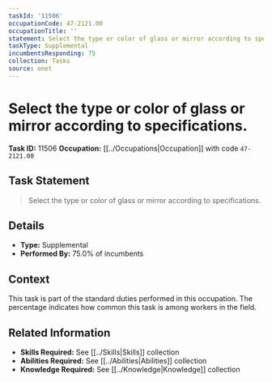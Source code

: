 ```yaml
---
taskId: '11506'
occupationCode: 47-2121.00
occupationTitle: ''
statement: Select the type or color of glass or mirror according to specifications.
taskType: Supplemental
incumbentsResponding: 75
collection: Tasks
source: onet
---
```

# Select the type or color of glass or mirror according to specifications.

**Task ID:** 11506
**Occupation:** [[../Occupations|Occupation]] with code `47-2121.00`

## Task Statement

> Select the type or color of glass or mirror according to specifications.

## Details

- **Type:** Supplemental
- **Performed By:** 75.0% of incumbents

## Context

This task is part of the standard duties performed in this occupation. The percentage indicates how common this task is among workers in the field.

## Related Information

- **Skills Required:** See [[../Skills|Skills]] collection
- **Abilities Required:** See [[../Abilities|Abilities]] collection
- **Knowledge Required:** See [[../Knowledge|Knowledge]] collection
